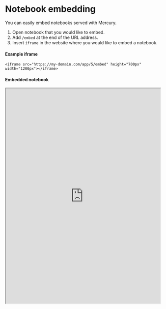 # Notebook embedding

You can easily embed notebooks served with Mercury. 

1. Open notebook that you would like to embed.
2. Add `/embed` at the end of the URL address.
3. Insert `iframe` in the website where you would like to embed a notebook.

#### Example iframe

```
<iframe src="https://my-domain.com/app/5/embed" height="700px" width="1200px"></iframe>
```

#### Embedded notebook
<iframe src="https://use-cases.runmercury.com/app/static-notebook-2/embed" height="700px" width="100%" style={{border: "1px solid #ccc", padding: "0px", borderRadius: "10px"}}></iframe>